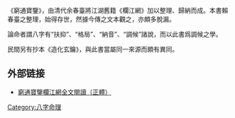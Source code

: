{{expand|time=2015-03-14T07:46:28+00:00}}
{{unreferenced|time=2015-03-14T07:46:28+00:00}}
《窮通寶鑒》，由清代余春臺將江湖舊籍《欄江網》加以整理、歸納而成。本書賴春臺之整理，始得存世，然據今傳之文本觀之，亦頗多脫漏。

論命者謂八字有“扶抑”、“格局”、“納音”、“調候”諸說，而以此書爲調候之學。

民間另有抄本《造化玄鑰》，與此書當屬同一來源而頗有異同。

==外部链接==
*[http://www.donglishuzhai.net/shushubu/xingminglei/bazi/qiongtongbaojian/ 窮通寶鑒欄江網全文閱讀（正體）]

[[Category:八字命理|Category:八字命理]]